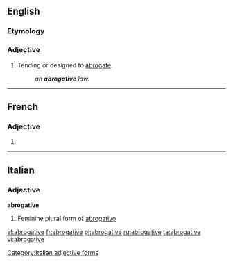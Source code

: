 ==English==

===Etymology===
{{suffix|abrogate|ive}}

===Adjective===
{{en-adj}}

# Tending or designed to [[abrogate]].
#: ''an '''abrogative''' law.''

----

==French==

===Adjective===
{{fr-adj-form}} {{f}}

# {{feminine of|abrogatif|lang=fr}}

----

==Italian==

===Adjective===
'''abrogative''' {{f}}

# Feminine plural form of [[abrogativo]]

[[Category:Italian adjective forms]]

[[el:abrogative]]
[[fr:abrogative]]
[[pl:abrogative]]
[[ru:abrogative]]
[[ta:abrogative]]
[[vi:abrogative]]